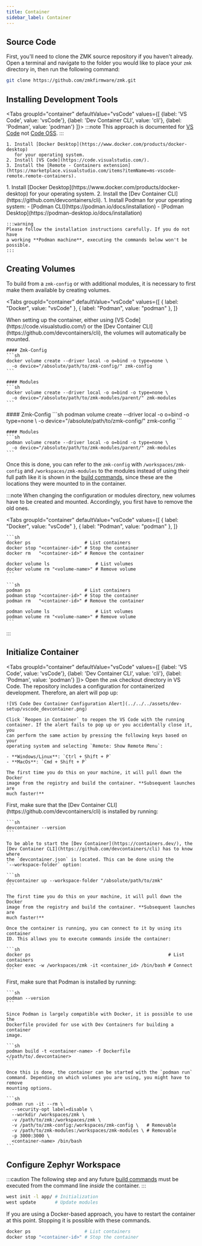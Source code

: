 ```yaml
---
title: Container
sidebar_label: Container
---
```



## Source Code

First, you'll need to clone the ZMK source repository if you haven't already.
Open a terminal and navigate to the folder you would like to place your `zmk`
directory in, then run the following command:

```sh
git clone https://github.com/zmkfirmware/zmk.git
```

## Installing Development Tools

<Tabs groupId="container"
      defaultValue="vsCode"
      values={[
        {label: 'VS Code', value: 'vsCode'},
        {label: 'Dev Container CLI', value: 'cli'},
        {label: 'Podman', value: 'podman'}
      ]}>
  <TabItem value="vsCode">
    :::note
    This approach is documented for
    [VS Code](https://github.com/microsoft/vscode) not
    [Code OSS](https://github.com/microsoft/vscode/wiki/Differences-between-the-repository-and-Visual-Studio-Code).
    :::

    1. Install [Docker Desktop](https://www.docker.com/products/docker-desktop)
       for your operating system.
    2. Install [VS Code](https://code.visualstudio.com/).
    3. Install the [Remote - Containers extension](https://marketplace.visualstudio.com/items?itemName=ms-vscode-remote.remote-containers).

  </TabItem>
  <TabItem value="cli">
    1. Install [Docker Desktop](https://www.docker.com/products/docker-desktop)
       for your operating system.
    2. Install the [Dev Container CLI](https://github.com/devcontainers/cli).
  </TabItem>
  <TabItem value="podman">
    1. Install Podman for your operating system:
        - [Podman CLI](https://podman.io/docs/installation)
        - [Podman Desktop](https://podman-desktop.io/docs/installation)

    :::warning
    Please follow the installation instructions carefully. If you do not have
    a working **Podman machine**, executing the commands below won't be
    possible.
    :::

  </TabItem>
</Tabs>

## Creating Volumes

To build from a `zmk-config` or with additional modules, it is necessary to
first make them available by creating volumes.

<Tabs
  groupId="container"
  defaultValue="vsCode"
  values={[
    { label: "Docker", value: "vsCode" },
    { label: "Podman", value: "podman" },
  ]}
>
  <TabItem value="vsCode">
    When setting up the container, either using
    [VS Code](https://code.visualstudio.com/) or the
    [Dev Container CLI](https://github.com/devcontainers/cli), the volumes will
    automatically be mounted.

    #### Zmk-Config
    ```sh
    docker volume create --driver local -o o=bind -o type=none \
      -o device="/absolute/path/to/zmk-config/" zmk-config
    ```

    #### Modules
    ```sh
    docker volume create --driver local -o o=bind -o type=none \
      -o device="/absolute/path/to/zmk-modules/parent/" zmk-modules
    ```

  </TabItem>
  <TabItem value="podman">
    #### Zmk-Config
    ```sh
    podman volume create --driver local -o o=bind -o type=none \
     -o device="/absolute/path/to/zmk-config/" zmk-config
    ```

    #### Modules
    ```sh
    podman volume create --driver local -o o=bind -o type=none \
      -o device="/absolute/path/to/zmk-modules/parent/" zmk-modules
    ```

  </TabItem>
</Tabs>

Once this is done, you can refer to the `zmk-config` with
`/workspaces/zmk-config` and `/workspaces/zmk-modules` to the modules instead of
using their full path like it is shown in the
[build commands](../build-flash.mdx), since these are the locations they were
mounted to in the container.

:::note
When changing the configuration or modules directory, new volumes have to be
created and mounted. Accordingly, you first have to remove the old ones.

<Tabs
  groupId="container"
  defaultValue="vsCode"
  values={[
    { label: "Docker", value: "vsCode" },
    { label: "Podman", value: "podman" },
  ]}
>
  <TabItem value="vsCode">

    ```sh
    docker ps                    # List containers
    docker stop "<container-id>" # Stop the container
    docker rm   "<container-id>" # Remove the container

    docker volume ls                 # List volumes
    docker volume rm "<volume-name>" # Remove volume
    ```

  </TabItem>
  <TabItem value="podman">

    ```sh
    podman ps                    # List containers
    podman stop "<container-id>" # Stop the container
    podman rm   "<container-id>" # Remove the container

    podman volume ls                 # List volumes
    podman volume rm "<volume-name>" # Remove volume
    ```

  </TabItem>
</Tabs>
:::

## Initialize Container

<Tabs groupId="container"
      defaultValue="vsCode"
      values={[
        {label: 'VS Code', value: 'vsCode'},
        {label: 'Dev Container CLI', value: 'cli'},
        {label: 'Podman', value: 'podman'}
      ]}>
  <TabItem value="vsCode">
    Open the `zmk` checkout directory in VS Code. The repository includes a
    configuration for containerized development. Therefore, an alert will pop
    up:

    ![VS Code Dev Container Configuration Alert](../../../assets/dev-setup/vscode_devcontainer.png)

    Click `Reopen in Container` to reopen the VS Code with the running
    container. If the alert fails to pop up or you accidentally close it, you
    can perform the same action by pressing the following keys based on your
    operating system and selecting `Remote: Show Remote Menu`:

    - **Windows/Linux**: `Ctrl + Shift + P`
    - **MacOs**: `Cmd + Shift + P`

    The first time you do this on your machine, it will pull down the Docker
    image from the registry and build the container. **Subsequent launches are
    much faster!**

  </TabItem>
  <TabItem value="cli">
    First, make sure that the
    [Dev Container CLI](https://github.com/devcontainers/cli) is installed by
    running:

    ```sh
    devcontainer --version
    ```

    To be able to start the [Dev Container](https://containers.dev/), the
    [Dev Container CLI](https://github.com/devcontainers/cli) has to know where
    the `devcontainer.json` is located. This can be done using the
    `--workspace-folder` option:

    ```sh
    devcontainer up --workspace-folder "/absolute/path/to/zmk"
    ```

    The first time you do this on your machine, it will pull down the Docker
    image from the registry and build the container. **Subsequent launches are
    much faster!**

    Once the container is running, you can connect to it by using its container
    ID. This allows you to execute commands inside the container:

    ```sh
    docker ps                                                   # List containers
    docker exec -w /workspaces/zmk -it <container_id> /bin/bash # Connect
    ```

  </TabItem>
  <TabItem value="podman">
    First, make sure that Podman is installed by running:

    ```sh
    podman --version
    ```

    Since Podman is largely compatible with Docker, it is possible to use the
    Dockerfile provided for use with Dev Containers for building a container
    image.

    ```sh
    podman build -t <container-name> -f Dockerfile </path/to/.devcontainer>
    ```

    Once this is done, the container can be started with the `podman run`
    command. Depending on which volumes you are using, you might have to remove
    mounting options.

    ```sh
    podman run -it --rm \
      --security-opt label=disable \
      --workdir /workspaces/zmk \
      -v /path/to/zmk:/workspaces/zmk \
      -v /path/to/zmk-config:/workspaces/zmk-config \   # Removable
      -v /path/to/zmk-modules:/workspaces/zmk-modules \ # Removable
      -p 3000:3000 \
      <container-name> /bin/bash
    ```

  </TabItem>
</Tabs>

## Configure Zephyr Workspace

:::caution
The following step and any future [build commands](../build-flash.mdx) must be
executed from the command line _inside_ the container.
:::

```sh
west init -l app/ # Initialization
west update       # Update modules
```

If you are using a Docker-based approach, you have to restart the container at
this point. Stopping it is possible with these commands.

```sh
docker ps                    # List containers
docker stop "<container-id>" # Stop the container
```
